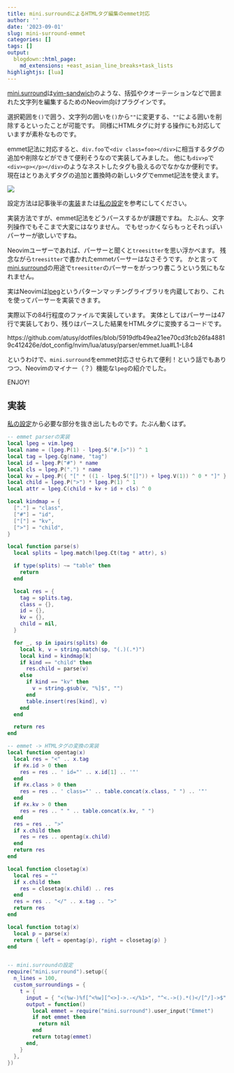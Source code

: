 ```yaml
---
title: mini.surroundによるHTMLタグ編集のemmet対応
author: ''
date: '2023-09-01'
slug: mini-surround-emmet
categories: []
tags: []
output:
  blogdown::html_page:
    md_extensions: +east_asian_line_breaks+task_lists
highlightjs: [lua]
---
```


[mini.surround]は[vim-sandwich]のような、括弧やクオーテーションなどで囲まれた文字列を編集するためのNeovim向けプラグインです。

選択範囲を`()`で囲う、文字列の囲いを`()`から`""`に変更する、`""`による囲いを削除するといったことが可能です。
同様にHTMLタグに対する操作にも対応していますが素朴なものです。

emmet記法に対応すると、`div.foo`で`<div class=foo></div>`に相当するタグの追加や削除などができて便利そうなので実装してみました。
他にも`div>p`で`<div><p></p></div>`のようなネストしたタグも扱えるのでなかなか便利です。
現在はとりあえずタグの追加と置換時の新しいタグでemmet記法を使えます。

![](images/emmet.gif)

設定方法は記事後半の[実装](#impl)または[私の設定](https://github.com/atusy/dotfiles/blob/76fdab24798868a73489156c00e5fda08ba54589/dot_config/nvim/lua/plugins/textobj.lua#L147-L168)を参考にしてください。

実装方法ですが、emmet記法をどうパースするかが課題ですね。
たぶん、文字列操作でもそこまで大変にはなりません。
でもせっかくならもっとそれっぽいパーサーが欲しいですね。

Neovimユーザーであれば、パーサーと聞くと`treesitter`を思い浮かべます。
残念ながら`treesitter`で書かれたemmetパーサーはなさそうです。
かと言って[mini.surround]の用途で`treesitter`のパーサーをがっつり書こうという気にもなれません。

実はNeovimは[lpeg]というパターンマッチングライブラリを内蔵しており、これを使ってパーサーを実装できます。

実際以下の84行程度のファイルで実装しています。
実体としてはパーサーは47行で実装しており、残りはパースした結果をHTMLタグに変換するコードです。

https://github.com/atusy/dotfiles/blob/5919dfb49ea21ee70cd3fcb26fa48819c412426e/dot_config/nvim/lua/atusy/parser/emmet.lua#L1-L84

というわけで、`mini.surround`をemmet対応させられて便利！という話でもありつつ、Neovimのマイナー（？）機能な`lpeg`の紹介でした。

ENJOY!

## 実装 {#impl}

[私の設定](https://github.com/atusy/dotfiles/blob/76fdab24798868a73489156c00e5fda08ba54589/dot_config/nvim/lua/plugins/textobj.lua#L147-L168)から必要な部分を抜き出したものです。たぶん動くはず。

``` lua
-- emmet parserの実装
local lpeg = vim.lpeg
local name = (lpeg.P(1) - lpeg.S("#.[>")) ^ 1
local tag = lpeg.Cg(name, "tag")
local id = lpeg.P("#") * name
local cls = lpeg.P(".") * name
local kv = lpeg.P({ "[" * ((1 - lpeg.S("[]")) + lpeg.V(1)) ^ 0 * "]" })
local child = lpeg.P(">") * lpeg.P(1) ^ 1
local attr = lpeg.C(child + kv + id + cls) ^ 0

local kindmap = {
  ["."] = "class",
  ["#"] = "id",
  ["["] = "kv",
  [">"] = "child",
}

local function parse(s)
  local splits = lpeg.match(lpeg.Ct(tag * attr), s)

  if type(splits) ~= "table" then
    return
  end

  local res = {
    tag = splits.tag,
    class = {},
    id = {},
    kv = {},
    child = nil,
  }

  for _, sp in ipairs(splits) do
    local k, v = string.match(sp, "(.)(.*)")
    local kind = kindmap[k]
    if kind == "child" then
      res.child = parse(v)
    else
      if kind == "kv" then
        v = string.gsub(v, "%]$", "")
      end
      table.insert(res[kind], v)
    end
  end

  return res
end

-- emmet -> HTMLタグの変換の実装
local function opentag(x)
  local res = "<" .. x.tag
  if #x.id > 0 then
    res = res .. ' id="' .. x.id[1] .. '"'
  end
  if #x.class > 0 then
    res = res .. ' class="' .. table.concat(x.class, " ") .. '"'
  end
  if #x.kv > 0 then
    res = res .. " " .. table.concat(x.kv, " ")
  end
  res = res .. ">"
  if x.child then
    res = res .. opentag(x.child)
  end
  return res
end

local function closetag(x)
  local res = ""
  if x.child then
    res = closetag(x.child) .. res
  end
  res = res .. "</" .. x.tag .. ">"
  return res
end

local function totag(x)
  local p = parse(x)
  return { left = opentag(p), right = closetag(p) }
end


-- mini.surroundの設定
require("mini.surround").setup({
  n_lines = 100,
  custom_surroundings = {
    t = {
      input = { "<(%w-)%f[^<%w][^<>]->.-</%1>", "^<.->().*()</[^/]->$" }, -- from https://github.com/echasnovski/mini.surround/blob/14f418209ecf52d1a8de9d091eb6bd63c31a4e01/lua/mini/surround.lua#LL1048C13-L1048C72
      output = function()
        local emmet = require("mini.surround").user_input("Emmet")
        if not emmet then
          return nil
        end
        return totag(emmet)
      end,
    }
  },
})
```

[vim-sandwich]: https://github.com/machakann/vim-sandwich
[mini.surround]: https://github.com/echasnovski/mini.surround
[lpeg]: https://www.inf.puc-rio.br/~roberto/lpeg/
